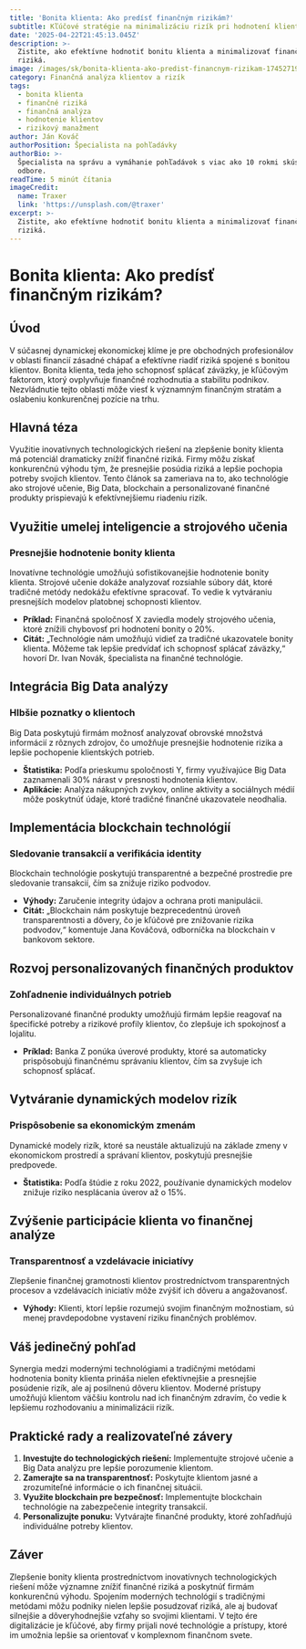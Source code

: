 ```yaml
---
title: 'Bonita klienta: Ako predísť finančným rizikám?'
subtitle: Kľúčové stratégie na minimalizáciu rizík pri hodnotení klientov
date: '2025-04-22T21:45:13.045Z'
description: >-
  Zistite, ako efektívne hodnotiť bonitu klienta a minimalizovať finančné
  riziká.
image: /images/sk/bonita-klienta-ako-predist-financnym-rizikam-1745271912897.jpg
category: Finančná analýza klientov a rizík
tags:
  - bonita klienta
  - finančné riziká
  - finančná analýza
  - hodnotenie klientov
  - rizikový manažment
author: Ján Kováč
authorPosition: Špecialista na pohľadávky
authorBio: >-
  Špecialista na správu a vymáhanie pohľadávok s viac ako 10 rokmi skúseností v
  odbore.
readTime: 5 minút čítania
imageCredit:
  name: Traxer
  link: 'https://unsplash.com/@traxer'
excerpt: >-
  Zistite, ako efektívne hodnotiť bonitu klienta a minimalizovať finančné
  riziká.
---
```

# Bonita klienta: Ako predísť finančným rizikám?

## Úvod

V súčasnej dynamickej ekonomickej klíme je pre obchodných profesionálov v oblasti financií zásadné chápať a efektívne riadiť riziká spojené s bonitou klientov. Bonita klienta, teda jeho schopnosť splácať záväzky, je kľúčovým faktorom, ktorý ovplyvňuje finančné rozhodnutia a stabilitu podnikov. Nezvládnutie tejto oblasti môže viesť k významným finančným stratám a oslabeniu konkurenčnej pozície na trhu.

## Hlavná téza

Využitie inovatívnych technologických riešení na zlepšenie bonity klienta má potenciál dramaticky znížiť finančné riziká. Firmy môžu získať konkurenčnú výhodu tým, že presnejšie posúdia riziká a lepšie pochopia potreby svojich klientov. Tento článok sa zameriava na to, ako technológie ako strojové učenie, Big Data, blockchain a personalizované finančné produkty prispievajú k efektívnejšiemu riadeniu rizík.

## Využitie umelej inteligencie a strojového učenia

### Presnejšie hodnotenie bonity klienta

Inovatívne technológie umožňujú sofistikovanejšie hodnotenie bonity klienta. Strojové učenie dokáže analyzovať rozsiahle súbory dát, ktoré tradičné metódy nedokážu efektívne spracovať. To vedie k vytváraniu presnejších modelov platobnej schopnosti klientov.

- **Príklad:** Finančná spoločnosť X zaviedla modely strojového učenia, ktoré znížili chybovosť pri hodnotení bonity o 20%. 
- **Citát:** „Technológie nám umožňujú vidieť za tradičné ukazovatele bonity klienta. Môžeme tak lepšie predvídať ich schopnosť splácať záväzky,“ hovorí Dr. Ivan Novák, špecialista na finančné technológie.

## Integrácia Big Data analýzy

### Hlbšie poznatky o klientoch

Big Data poskytujú firmám možnosť analyzovať obrovské množstvá informácií z rôznych zdrojov, čo umožňuje presnejšie hodnotenie rizika a lepšie pochopenie klientských potrieb.

- **Štatistika:** Podľa prieskumu spoločnosti Y, firmy využívajúce Big Data zaznamenali 30% nárast v presnosti hodnotenia klientov.
- **Aplikácie:** Analýza nákupných zvykov, online aktivity a sociálnych médií môže poskytnúť údaje, ktoré tradičné finančné ukazovatele neodhalia.

## Implementácia blockchain technológií

### Sledovanie transakcií a verifikácia identity

Blockchain technológie poskytujú transparentné a bezpečné prostredie pre sledovanie transakcií, čím sa znižuje riziko podvodov.

- **Výhody:** Zaručenie integrity údajov a ochrana proti manipulácii.
- **Citát:** „Blockchain nám poskytuje bezprecedentnú úroveň transparentnosti a dôvery, čo je kľúčové pre znižovanie rizika podvodov,“ komentuje Jana Kováčová, odborníčka na blockchain v bankovom sektore.

## Rozvoj personalizovaných finančných produktov

### Zohľadnenie individuálnych potrieb

Personalizované finančné produkty umožňujú firmám lepšie reagovať na špecifické potreby a rizikové profily klientov, čo zlepšuje ich spokojnosť a lojalitu.

- **Príklad:** Banka Z ponúka úverové produkty, ktoré sa automaticky prispôsobujú finančnému správaniu klientov, čím sa zvyšuje ich schopnosť splácať.

## Vytváranie dynamických modelov rizík

### Prispôsobenie sa ekonomickým zmenám

Dynamické modely rizík, ktoré sa neustále aktualizujú na základe zmeny v ekonomickom prostredí a správaní klientov, poskytujú presnejšie predpovede.

- **Štatistika:** Podľa štúdie z roku 2022, používanie dynamických modelov znižuje riziko nesplácania úverov až o 15%.

## Zvýšenie participácie klienta vo finančnej analýze

### Transparentnosť a vzdelávacie iniciatívy

Zlepšenie finančnej gramotnosti klientov prostredníctvom transparentných procesov a vzdelávacích iniciatív môže zvýšiť ich dôveru a angažovanosť.

- **Výhody:** Klienti, ktorí lepšie rozumejú svojim finančným možnostiam, sú menej pravdepodobne vystavení riziku finančných problémov.

## Váš jedinečný pohľad

Synergia medzi modernými technológiami a tradičnými metódami hodnotenia bonity klienta prináša nielen efektívnejšie a presnejšie posúdenie rizík, ale aj posilnenú dôveru klientov. Moderné prístupy umožňujú klientom väčšiu kontrolu nad ich finančným zdravím, čo vedie k lepšiemu rozhodovaniu a minimalizácii rizík.

## Praktické rady a realizovateľné závery

1. **Investujte do technologických riešení:** Implementujte strojové učenie a Big Data analýzu pre lepšie porozumenie klientom.
2. **Zamerajte sa na transparentnosť:** Poskytujte klientom jasné a zrozumiteľné informácie o ich finančnej situácii.
3. **Využite blockchain pre bezpečnosť:** Implementujte blockchain technológie na zabezpečenie integrity transakcií.
4. **Personalizujte ponuku:** Vytvárajte finančné produkty, ktoré zohľadňujú individuálne potreby klientov.

## Záver

Zlepšenie bonity klienta prostredníctvom inovatívnych technologických riešení môže významne znížiť finančné riziká a poskytnúť firmám konkurenčnú výhodu. Spojením moderných technológií s tradičnými metódami môžu podniky nielen lepšie posudzovať riziká, ale aj budovať silnejšie a dôveryhodnejšie vzťahy so svojimi klientami. V tejto ére digitalizácie je kľúčové, aby firmy prijali nové technológie a prístupy, ktoré im umožnia lepšie sa orientovať v komplexnom finančnom svete.
